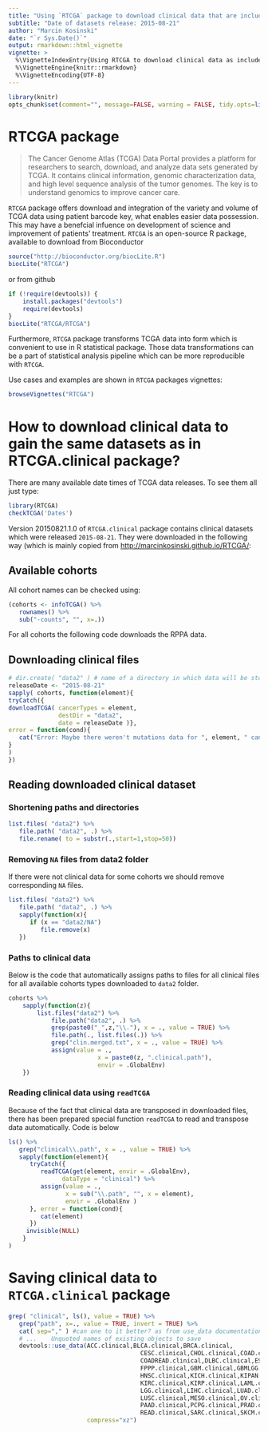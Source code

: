 ```yaml
---
title: "Using `RTCGA` package to download clinical data that are included in `RTCGA.clinical` package"
subtitle: "Date of datasets release: 2015-08-21"
author: "Marcin Kosinski"
date: "`r Sys.Date()`"
output: rmarkdown::html_vignette
vignette: >
  %\VignetteIndexEntry{Using RTCGA to download clinical data as included in RTCGA.clinical}
  %\VignetteEngine{knitr::rmarkdown}
  %\VignetteEncoding{UTF-8}
---
```


```r
library(knitr)
opts_chunk$set(comment="", message=FALSE, warning = FALSE, tidy.opts=list(keep.blank.line=TRUE, width.cutoff=150), options(width=150), eval = FALSE)
```

# RTCGA package

> The Cancer Genome Atlas (TCGA) Data Portal provides a platform for researchers to search, download, and analyze data sets generated by TCGA. It contains clinical information, genomic characterization data, and high level sequence analysis of the tumor genomes. The key is to understand genomics to improve cancer care.

`RTCGA` package offers download and integration of the variety and volume of TCGA data using patient barcode key, what enables easier data possession. This may have a benefcial infuence on  development of science and improvement of patients' treatment. `RTCGA` is an open-source R package, available to download from Bioconductor 

```r
source("http://bioconductor.org/biocLite.R")
biocLite("RTCGA")
```

or from github
```r
if (!require(devtools)) {
    install.packages("devtools")
    require(devtools)
}
biocLite("RTCGA/RTCGA")
```

Furthermore, `RTCGA` package transforms TCGA data into form which is convenient to use in R statistical package. Those data transformations can be a part of statistical analysis pipeline which can be more reproducible with `RTCGA`.

Use cases and examples are shown in `RTCGA` packages vignettes:
```r
browseVignettes("RTCGA")
```

# How to download clinical data to gain the same datasets as in RTCGA.clinical package?

There are many available date times of TCGA data releases. To see them all just type:
```r
library(RTCGA)
checkTCGA('Dates')
```

Version 20150821.1.0 of `RTCGA.clinical` package contains clinical datasets which were released `2015-08-21`. They were downloaded in the following way (which is mainly copied from [http://marcinkosinski.github.io/RTCGA/](http://marcinkosinski.github.io/RTCGA/):

## Available cohorts

All cohort names can be checked using:
```r
(cohorts <- infoTCGA() %>% 
   rownames() %>% 
   sub("-counts", "", x=.))
```

For all cohorts the following code downloads the RPPA data.

## Downloading clinical files
```r
# dir.create( "data2" ) # name of a directory in which data will be stored
releaseDate <- "2015-08-21"
sapply( cohorts, function(element){
tryCatch({
downloadTCGA( cancerTypes = element, 
              destDir = "data2", 
              date = releaseDate )},
error = function(cond){
   cat("Error: Maybe there weren't mutations data for ", element, " cancer.\n")
}
)
})
```

## Reading downloaded clinical dataset

### Shortening paths and directories 

```r
list.files( "data2") %>% 
   file.path( "data2", .) %>%
   file.rename( to = substr(.,start=1,stop=50))
```


### Removing `NA` files from data2 folder

If there were not clinical data for some cohorts we should remove corresponding `NA` files.

```r
list.files( "data2") %>%
   file.path( "data2", .) %>%
   sapply(function(x){
      if (x == "data2/NA")
         file.remove(x)      
   })
```

### Paths to clinical data

Below is the code that automatically assigns paths to files for all clinical files for all available cohorts types downloaded to `data2` folder.

```r
cohorts %>%
	sapply(function(z){
		list.files("data2") %>%
			file.path("data2", .) %>%
			grep(paste0("_",z,"\\."), x = ., value = TRUE) %>%
			file.path(., list.files(.)) %>%
			grep("clin.merged.txt", x = ., value = TRUE) %>%
			assign(value = .,
						 x = paste0(z, ".clinical.path"),
						 envir = .GlobalEnv)
	})
```

### Reading clinical data using `readTCGA`

Because of the fact that clinical data are transposed in downloaded files, there has been prepared special function `readTCGA` to read and transpose data automatically. Code is below

```r
ls() %>%
   grep("clinical\\.path", x = ., value = TRUE) %>% 
   sapply(function(element){
      tryCatch({
         readTCGA(get(element, envir = .GlobalEnv),
               dataType = "clinical") %>%
         assign(value = .,
                x = sub("\\.path", "", x = element),
                envir = .GlobalEnv )
      }, error = function(cond){
         cat(element)
      }) 
     invisible(NULL)
    }    
)
```

# Saving clinical data to `RTCGA.clinical` package


```r
grep( "clinical", ls(), value = TRUE) %>%
   grep("path", x=., value = TRUE, invert = TRUE) %>%
   cat( sep="," ) #can one to it better? as from use_data documentation:
   # ...	Unquoted names of existing objects to save
   devtools::use_data(ACC.clinical,BLCA.clinical,BRCA.clinical,
   									 CESC.clinical,CHOL.clinical,COAD.clinical,
   									 COADREAD.clinical,DLBC.clinical,ESCA.clinical,
   									 FPPP.clinical,GBM.clinical,GBMLGG.clinical,
   									 HNSC.clinical,KICH.clinical,KIPAN.clinical,
   									 KIRC.clinical,KIRP.clinical,LAML.clinical,
   									 LGG.clinical,LIHC.clinical,LUAD.clinical,
   									 LUSC.clinical,MESO.clinical,OV.clinical,
   									 PAAD.clinical,PCPG.clinical,PRAD.clinical,
   									 READ.clinical,SARC.clinical,SKCM.clinical,STAD.clinical,STES.clinical,TGCT.clinical,THCA.clinical,THYM.clinical,UCEC.clinical,UCS.clinical,UVM.clinical,
                      compress="xz")
```
